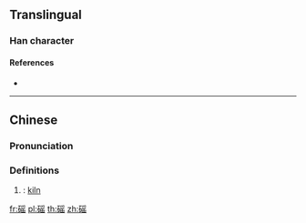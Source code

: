 {{character info/new}}
==Translingual==

===Han character===
{{Han char|rn=112|rad=石|as=10|sn=15|four=|canj=MRBOU}}

====References====
* {{Han ref|kx=0835.061|hdz=42448.101|uh=78D8|ud=30936}}

----

==Chinese==
{{zh-forms}}

===Pronunciation===
{{zh-pron
|m=yáo
|c=
|h=pfs=
|md=
|mn=
|w=
|mc=y
|oc=y
|cat=n
}}

===Definitions===
{{zh-hanzi}}

# {{alt form of|窯|lang=zh}}: [[kiln]]

[[fr:磘]]
[[pl:磘]]
[[th:磘]]
[[zh:磘]]